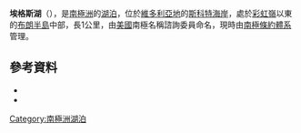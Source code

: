 {{coord|78|6|S|165|25|E|source:GNIS|display=title}}

'''埃格斯湖'''（{{lang-en|Lake Eggers}}），是[[南極洲|南極洲]]的[[湖泊|湖泊]]，位於[[維多利亞地|維多利亞地]]的[[斯科特海岸|斯科特海岸]]，處於[[彩虹嶺|彩虹嶺]]以東的[[布朗半島|布朗半島]]中部，長1公里，由[[美國|美國]]南極名稱諮詢委員命名，現時由[[南極條約體系|南極條約體系]]管理。

==參考資料==
*{{cite gnis | type = antarid | id = 17594| name = Eggers, Lake | accessdate = 2012-02-27}}
*{{usgs-gazetteer|id=17594|name=Eggers, Lake}}

{{DEFAULTSORT:Lake Eggers}}
[[Category:南極洲湖泊|Category:南極洲湖泊]]


{{ScottCoast-geo-stub}}
